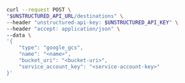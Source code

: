 ```bash REST (Create)
curl --request POST \
"$UNSTRUCTURED_API_URL/destinations" \
--header "unstructured-api-key: $UNSTRUCTURED_API_KEY" \
--header "accept: application/json" \
--data \
'{
    "type": "google_gcs",
    "name": "<name>",
    "bucket_uri": "<bucket-uri>",
    "service_account_key": "<service-account-key>"
}'
```